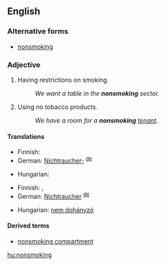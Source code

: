 ==English==
===Alternative forms===
* [[nonsmoking]]
===Adjective===
{{en-adj|-}}

# Having restrictions on smoking.
#: ''We want a table in the '''nonsmoking''' sector.''
# Using no tobacco products.
#: ''We have a room for a '''nonsmoking''' [[tenant]].''

====Translations====
{{trans-top|having restrictions on smoking}}
* Finnish: {{t+|fi|savuton}}
* German: [[Nichtraucher-]] <sup>[[:de:Nichtraucher-|de]]</sup>
{{trans-mid}}
* Hungarian: {{t-|hu|nemdohányzó}}
{{trans-bottom}}

{{trans-top|not using tobacco}}
* Finnish: {{t+|fi|savuton}}, {{t-|fi|tupakoimaton}}
* German: [[Nichtraucher]] <sup>[[:de:Nichtraucher|de]]</sup>
{{trans-mid}}
* Hungarian: [[nem dohányzó]]
{{trans-bottom}}

====Derived terms====
* [[nonsmoking compartment]]

[[hu:nonsmoking]]